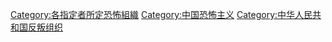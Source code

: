 [[Category:各指定者所定恐怖組織|Category:各指定者所定恐怖組織]]
[[Category:中国恐怖主义|Category:中国恐怖主义]]
[[Category:中华人民共和国反叛组织|Category:中华人民共和国反叛组织]]